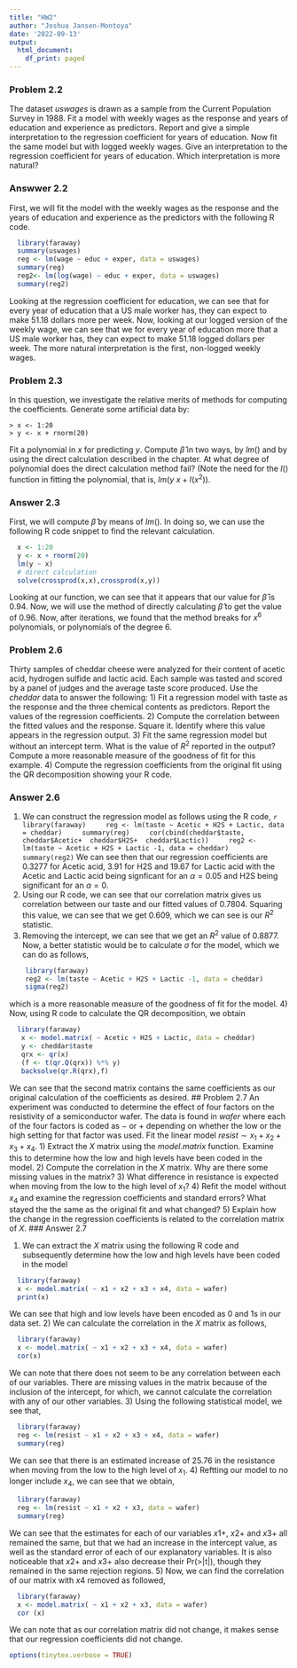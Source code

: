 ```yaml
---
title: "HW2"
author: "Joshua Jansen-Montoya"
date: '2022-09-13'
output:
  html_document:
    df_print: paged
---
```


### Problem 2.2
The dataset $uswages$ is drawn as a sample from the Current Population Survey in 1988. Fit a model with weekly wages as the response and years of education and experience as predictors. Report and give a simple interpretation to the regression coefficient for years of education. Now fit the same model but with logged weekly wages. Give an interpretation to the regression coefficient for years of education. Which interpretation is more natural?

### Answwer 2.2
First, we will fit the model with the weekly wages as the response and the years of education and experience as the predictors with the following R code.
```r
  library(faraway)
  summary(uswages)
  reg <- lm(wage ~ educ + exper, data = uswages)
  summary(reg)
  reg2<- lm(log(wage) ~ educ + exper, data = uswages)
  summary(reg2)
```
Looking at the regression coefficient for education, we can see that for every year of education that a US male worker has, they can expect to make 51.18 dollars more per week. Now, looking at our logged version of the weekly wage, we can see that we for every year of education more that a US male worker has, they can expect to make  51.18
logged dollars per week. The more natural interpretation is the first, non-logged weekly wages.


### Problem 2.3
In this question, we investigate the relative merits of methods for computing the coefficients. Generate some artificial data by:
```rcode
> x <- 1:20
> y <- x + rnorm(20)
```

Fit a polynomial in $x$ for predicting $y$. Compute $\hat{\beta}$ in two ways, by $lm()$ and by using the direct calculation described in the chapter. At what degree of polynomial does the direct calculation method fail? (Note the need for the $I()$ function in fitting the polynomial, that is, $lm(y ~ x + I(x^2))$.

### Answer 2.3
First, we will compute $\hat{\beta}$ by means of $lm()$. In doing so, we can use the following R code snippet to find the relevant calculation.
```r
  x <- 1:20
  y <- x + rnorm(20)
  lm(y ~ x)
  # direct calculation
  solve(crossprod(x,x),crossprod(x,y))
```
Looking at our function, we can see that it appears that our value for $\hat{\beta}$ is 0.94. Now, 
we will use the method of directly calculating $\hat{\beta}$ to get the value of 0.96. Now, after iterations, we found that the method breaks for $x^6$ polynomials, or polynomials of the degree 6.

### Problem 2.6
Thirty samples of cheddar cheese were analyzed for their content of acetic acid, hydrogen sulfide and lactic acid. Each sample was tasted and scored by a panel of judges and the average taste score produced. Use the $cheddar$ data to answer the following:
  1) Fit a regression model with taste as the response and the three chemical contents as predictors. Report the values of the regression coefficients.
  2) Compute the correlation between the fitted values and the response. Square it. Identify where this value appears in the regression output.
  3) Fit the same regression model but without an intercept term. What is the value of $R^2$ reported in the output? Compute a more reasonable measure of the goodness of fit for this example.
  4) Compute the regression coefficients from the original fit using the QR decomposition showing your R code.

### Answer 2.6
  1) We can construct the regression model as follows using the R code,
    ```r
    library(faraway)
    reg <- lm(taste ~ Acetic + H2S + Lactic, data = cheddar)
    summary(reg)
    cor(cbind(cheddar$taste, cheddar$Acetic+  cheddar$H2S+  cheddar$Lactic))
    reg2 <- lm(taste ~ Acetic + H2S + Lactic -1, data = cheddar)
    summary(reg2)
    ```
  We can see then that our regression coefficients are 0.3277 for Acetic acid, 3.91 for H2S and 19.67 for Lactic acid with the Acetic and Lactic acid being signficant for an $\alpha = 0.05$ and H2S being significant for an $\alpha = 0$.
  2) Using our R code, we can see that our correlation matrix gives us correlation between our taste and our fitted values of $0.7804$. Squaring this value, we can see that we get 0.609, which we can see is our $R^2$ statistic.
  3) Removing the intercept, we can see that we get an $R^2$ value of 0.8877. Now, a better statistic would be to calculate $\sigma$ for the model, which we can do as follows,
```r
    library(faraway)
    reg2 <- lm(taste ~ Acetic + H2S + Lactic -1, data = cheddar)
    sigma(reg2)
```
  which is a more reasonable measure of the goodness of fit for the model.
  4) Now, using R code to calculate the QR decomposition, we obtain
```r
  library(faraway)
   x <- model.matrix( ~ Acetic + H2S + Lactic, data = cheddar)
   y <- cheddar$taste
   qrx <- qr(x)
   (f <- t(qr.Q(qrx)) %*% y)
   backsolve(qr.R(qrx),f)
```
  We can see that the second matrix contains the same coefficients as our original calculation of the coefficients as desired.
## Problem 2.7
An experiment was conducted to determine the effect of four factors on the resistivity of a semiconductor wafer. The data is found in $wafer$ where each of the four factors is coded as − or + depending on whether the low or the high setting for that factor was used. Fit the linear model $resist ∼ x_1 + x_2 + x_3 + x_4$.
  1) Extract the $X$ matrix using the $model.matrix$ function. Examine this to determine how the low and high levels have been coded in the model.
  2) Compute the correlation in the $X$ matrix. Why are there some missing values in the matrix?
  3) What difference in resistance is expected when moving from the low to the high level of $x_1$?
  4) Refit the model without $x_4$ and examine the regression coefficients and standard errors? What stayed the the same as the original fit and what changed?
  5) Explain how the change in the regression coefficients is related to the correlation matrix of $X$.
### Answer 2.7

  1) We can extract the $X$ matrix using the following R code and subsequently determine how the low and high levels have been coded in the model
```r
  library(faraway)
  x <- model.matrix( ~ x1 + x2 + x3 + x4, data = wafer)
  print(x)
```
  We can see that high and low levels have been encoded as 0 and 1s in our data set.
  2) We can calculate the correlation in the $X$ matrix as follows,
```r
  library(faraway)
  x <- model.matrix( ~ x1 + x2 + x3 + x4, data = wafer)
  cor(x)
```
  We can note that there does not seem to be any correlation between each of our variables. There are missing values in the matrix because of the inclusion of the intercept, for which, we cannot calculate the correlation with any of our other variables.
  3) Using the following statistical model, we see that,
```r
  library(faraway)
  reg <- lm(resist ~ x1 + x2 + x3 + x4, data = wafer)
  summary(reg)
```
  We can see that there is an estimated increase of 25.76 in the resistance when moving from the low to the high level of $x_1$.
  4) Reftting our model to no longer include $x_4$, we can see that we obtain,
```r
  library(faraway)
  reg <- lm(resist ~ x1 + x2 + x3, data = wafer)
  summary(reg)
```
  We can see that the estimates for each of our variables $x1+$, $x2+$ and $x3+$ all remained the same,
  but that we had an increase in the intercept value, as well as the standard error of each of our explanatory variables. It is also noticeable that $x2+$ and $x3+$ also decrease their Pr(>|t|), though they remained in the same rejection regions.
  5) Now, we can find the correlation of our matrix with $x4$ removed as followed,
```r
  library(faraway)
  x <- model.matrix( ~ x1 + x2 + x3, data = wafer)
  cor (x)
```
  We can note that as our correlation matrix did not change, it makes sense that our regression coefficients did not change.
  
```r
options(tinytex.verbose = TRUE)
```